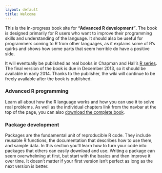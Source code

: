 ```yaml
---
layout: default
title: Welcome
---
```


This is the in-progress book site for __"Advanced R development"__. The book is designed primarily for R users who want to improve their programming skills and understanding of the language.  It should also be useful for programmers coming to R from other languages, as it explains some of R's quirks and shows how some parts that seem horrible do have a positive side.

It will eventually be published as real books in Chapman and Hall's [R series](http://www.crcpress.com/browse/series/crctherser).  The final version of the book is due in December 2013, so it should be available in early 2014. Thanks to the publisher, the wiki will continue to be freely available after the book is published.

### Advanced R programming

Learn all about how the R language works and how you can use it to solve real problems. As well as the individual chapters link from the navbar at the top of the page, you can also [download the complete book](programming.pdf).

### Package development

Packages are the fundamental unit of reproducible R code. They include reusable R functions, the documentation that describes how to use them, and sample data. In this section you'll learn how to turn your code into packages that others can easily download and use. Writing a package can seem overwhelming at first, but start with the basics and then improve it over time. It doesn't matter if your first version isn't perfect as long as the next version is better.
 